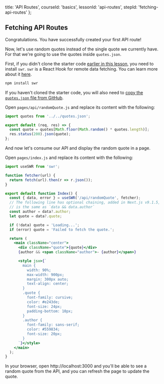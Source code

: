 
  title: 'API Routes',
  courseId: 'basics',
  lessonId: 'api-routes',
  stepId: 'fetching-api-routes'
};

## Fetching API Routes

Congratulations. You have successfully created your first API route!

Now, let's use random quotes instead of the single quote we currently have. For that we're going to use the quotes inside `quotes.json`.

First, if you didn't clone the starter code [earlier in this lesson](/learn/basics/api-routes/setup), you need to install `swr`. `swr` is a React Hook for remote data fetching. You can learn more about it [here](https://swr.now.sh/).

```bash
npm install swr
```

If you haven't cloned the starter code, you will also need to [copy the `quotes.json` file from GitHub](https://github.com/zeit/next-learn-demo/blob/master/7.2-api-routes/quotes.json). 

Open `pages/api/randomQuote.js` and replace its content with the following:

```js
import quotes from '../../quotes.json';

export default (req, res) => {
  const quote = quotes[Math.floor(Math.random() * quotes.length)];
  res.status(200).json(quote);
};
```

And now let's consume our API and display the random quote in a page.

Open `pages/index.js` and replace its content with the following:

```jsx
import useSWR from 'swr';

function fetcher(url) {
  return fetch(url).then(r => r.json());
}

export default function Index() {
  const { data, error } = useSWR('/api/randomQuote', fetcher);
  // The following line has optional chaining, added in Next.js v9.1.5,
  // is the same as `data && data.author`
  const author = data?.author;
  let quote = data?.quote;

  if (!data) quote = 'Loading...';
  if (error) quote = 'Failed to fetch the quote.';

  return (
    <main className="center">
      <div className="quote">{quote}</div>
      {author && <span className="author">- {author}</span>}

      <style jsx>{`
        main {
          width: 90%;
          max-width: 900px;
          margin: 300px auto;
          text-align: center;
        }
        .quote {
          font-family: cursive;
          color: #e243de;
          font-size: 24px;
          padding-bottom: 10px;
        }
        .author {
          font-family: sans-serif;
          color: #559834;
          font-size: 20px;
        }
      `}</style>
    </main>
  );
}
```

In your browser, open http://localhost:3000 and you'll be able to see a random quote from the API, and you can refresh the page to update the quote.

